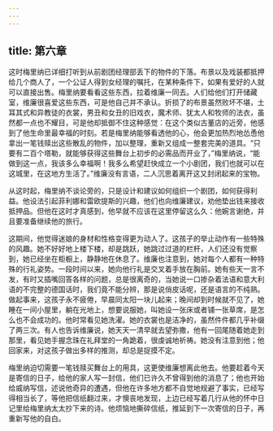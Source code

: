 ```yaml
---
---
---
```

title: 第六章
---




这时梅里纳已详细打听到从前剧团经理部丢下的物件的下落。布景以及戏装都抵押给几个商人了，一个公证人得到女经理的嘱托，在某种条件下，如果有爱好的人就可以直接出售。梅里纳要看看这些东西，拉着维廉一同去。人们给他们打开储藏室，维廉很喜爱这些东西，可是他自己并不承认。折损了的布景虽然败坏不堪，土耳其式和异教徒的衣裳，男丑和女丑的旧戏衣，魔术师、犹太人和牧师的法衣，虽然都一点也不耀目，可是他却抵御不住这种感觉：在这个类似古董店的近旁，他感到了他生命里最幸福的时刻。若是梅里纳能够看透他的心，他会更加热烈地怂恿他拿出一笔钱赎出这些散乱的物件，加以整理，重新又组成一整套完美的道具。“只要有二百个塔勒，就能够获得这些舞台上初步的必需品而开业了，”梅里纳说，“能做到这一点，我该多么幸福啊！我多么希望赶快成立一个小剧团，我们也就可以在这城里，在这地方生活了。”维廉没有言语，二人沉思着离开这又封闭起来的宝物。

从这时起，梅里纳不谈论旁的，只是设计和建议如何组织一个剧团，如何获得利益。他设法引起菲利娜和雷欧提斯的兴趣，他们也向维廉建议，劝他垫出钱来接收抵押品。但他在这时才真感到，他早就不应该在这里停留这么久：他婉言谢绝，并且要准备继续他的旅行。

这期间，他觉得迷娘的身材和性格变得更为动人了。这孩子的举止动作有一些特殊的风趣。她不好好地上楼下楼，却是跳跃，她跳过过道的栏杆，人们还没有觉察到，她已经坐在柜橱上，静静地在休息了。维廉也注意到，她对每个人都有一种特殊的行礼姿势。一段时间以来，她向他行礼是交叉着手放在胸前。她有些天一言不发，有时又插嘴回答各样的问题，总是很离奇的，当她说一口掺杂着法语和意大利语的不完整的德国话时，我们竟不能分辨，那是说俏皮话呢，还是语言的不纯熟。做起事来，这孩子永不疲倦，早晨同太阳一块儿起来；晚间却到时候就不见了，她睡在一间小屋里，躺在光地上，想要说服她，叫她设一张床或者铺一张草席，是怎么也不会成功的。他时常看见她洗濯。她的衣裳也是洁净的，虽然件件都几乎补缀了两三次。有人也告诉维廉说，她天天一清早就去望弥撒，他有一回尾随着她走到那里，看见她手握念珠在礼拜堂的一角跪着，很虔诚地祈祷。她没有注意到他；他回家来，对这孩子做出多样的推测，却总是捉摸不定。

梅里纳迫切需要一笔钱赎买舞台上的用具，这更使维廉想离此他去。他要趁着今天是寄信的日子，给他的家人写一封信，他们已许久不曾得到他的消息了；他也开始给威纳写信，述说他奇异的遭遇，但他在许多地方都不自觉地规避了事实，已经写得相当长了，等他把信纸翻过来，才懊丧地发现，上边已经写着几行从他的怀中日记里给梅里纳太太抄下来的诗。他烦恼地撕碎信纸，推延到下一次寄信的日子，再重新写他的自白。